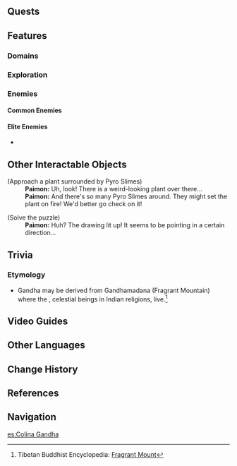 {{Location Infobox
|image        = Gandha Hill.png
|type         = Subarea
|region       = Sumeru
|subregion    = Dharma Forest
|area         = Avidya Forest
}}
{{Location Intro|description=<!--<p></p>-->}}
<!--
==Points of Interest==
{{Locations by Category Table|type=Points of Interest}}
-->
==Quests==
{{Quests by Category List|heo=1}}

==Features==
===Domains===
{{Domains by Category Gallery}}
===Exploration===
===Enemies===
====Common Enemies====
{{Column|2|
*{{Enemy|}}
}}

====Elite Enemies====
*{{Enemy|}}

==Other Interactable Objects==
{{Dialogue start}}
;(Approach a plant surrounded by Pyro Slimes)<!-- Near the domain entrance of Fayz Trials -->
:'''Paimon:''' Uh, look! There is a weird-looking plant over there...
:'''Paimon:''' And there's so many Pyro Slimes around. They might set the plant on fire! We'd better go check on it!

;(Solve the puzzle)
:'''Paimon:''' Huh? The drawing lit up! It seems to be pointing in a certain direction...
{{Dialogue end}}

==Trivia==
===Etymology===
* Gandha may be derived from Gandhamadana (Fragrant Mountain) where the {{w|Gandharva}}, celestial beings in Indian religions, live.<ref>Tibetan Buddhist Encyclopedia: [http://tibetanbuddhistencyclopedia.com/en/index.php?title=Fragrant_Mount Fragrant Mount]</ref>
<!--
==Soundtracks==
The following [[soundtrack]]s are played at {{subst:PAGENAME}}.
{{Soundtracks by Category Table|{{subst:PAGENAME}} Soundtracks}}
-->
==Video Guides==
{{EVT
|video1   = https://youtu.be/PJCx5DFQEzQ
|caption1 = Gandha Hill: All Chest Locations
}}

==Other Languages==
{{Other Languages
|en      = Gandha Hill
|zhs     = 香醉坡
|zhs_rm  = Xiāngzuì-pō
|zht     = 香醉坡
|zht_rm  = Xiāngzuì-pō
|zh_tl   = Mesmerizing Fragrance Slope
|ja      = ガンダ{{Rubi|丘|おか}}
|ja_rm   = Ganda-oka
|ja_tl   = Gandha Hill
|ko      = 간다 언덕
|ko_rm   = Ganda Eondeok
|ko_tl   = Gandha Hill
|es      = Colina Gandha
|es_tl   = Gandha Hill
|fr      = Colline de Gandha
|fr_tl   = Gandha Hill
|ru      = Склон Гандха
|ru_tl   = Gandha Slope
|th      = Gandha Hill
|vi      = Đồi Gandha
|vi_tl   = Gandha Hill
|de      = Gandha-Hügel
|de_tl   = Gandha Hill
|id      = Gandha Hill
|pt      = Colina Gandha
|pt_tl   = Gandha Hill
|tr      = Gandha Tepesi
|tr_tl   = 
|it      = Collina di Gandha
|it_tl   = Gandha Hill
}}

==Change History==
{{Change History|3.0}}

==References==
{{Reflist}}

==Navigation==
{{Area Navbox|Sumeru}}

[[es:Colina Gandha]]
